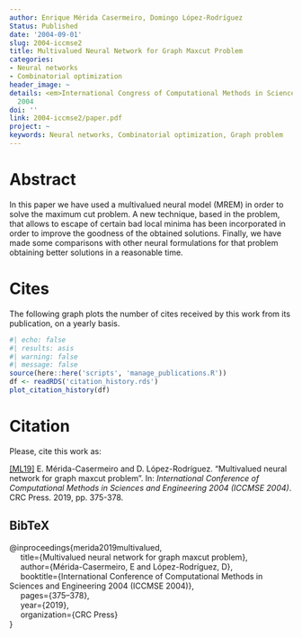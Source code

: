 ```yaml
---
author: Enrique Mérida Casermeiro, Domingo López-Rodríguez
Status: Published
date: '2004-09-01'
slug: 2004-iccmse2
title: Multivalued Neural Network for Graph Maxcut Problem
categories:
- Neural networks
- Combinatorial optimization
header_image: ~
details: <em>International Congress of Computational Methods in Science and Engineering</em>
  2004
doi: ''
link: 2004-iccmse2/paper.pdf
project: ~
keywords: Neural networks, Combinatorial optimization, Graph problem
---
```



# Abstract


In this paper we have used a multivalued neural model (MREM) in order to solve the maximum cut problem. A new technique, based in the problem, that allows to escape of certain bad local minima has been incorporated in order to improve the goodness of the obtained solutions. Finally, we have made some comparisons with other neural formulations for that problem obtaining better solutions in a reasonable time.





# Cites

The following graph plots the number of cites received by this work from its publication, on a yearly basis.

```r
#| echo: false
#| results: asis
#| warning: false
#| message: false
source(here::here('scripts', 'manage_publications.R'))
df <- readRDS('citation_history.rds')
plot_citation_history(df)
```


# Citation
Please, cite this work as:


<a name=bib-merida2019multivalued></a>[[ML19]](#cite-merida2019multivalued) E. Mérida-Casermeiro and D. López-Rodríguez. “Multivalued neural network for graph maxcut problem”. In: _International Conference of Computational Methods in Sciences and Engineering 2004 (ICCMSE 2004)_. CRC Press. 2019, pp. 375-378.

::: {.callout-note appearance="minimal" collapse=true}

## BibTeX

@inproceedings{merida2019multivalued,<br>&nbsp;&nbsp;&nbsp;&nbsp;  title={Multivalued neural network for graph maxcut problem},<br>&nbsp;&nbsp;&nbsp;&nbsp;  author={Mérida-Casermeiro, E and López-Rodríguez, D},<br>&nbsp;&nbsp;&nbsp;&nbsp;  booktitle={International Conference of Computational Methods in Sciences and Engineering 2004 (ICCMSE 2004)},<br>&nbsp;&nbsp;&nbsp;&nbsp;  pages={375--378},<br>&nbsp;&nbsp;&nbsp;&nbsp;  year={2019},<br>&nbsp;&nbsp;&nbsp;&nbsp;  organization={CRC Press}<br>}

:::


